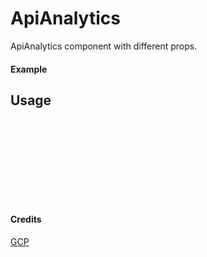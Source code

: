 
<Meta of={ApiAnalytics} title="GCP/ApiAnalytics" />

# ApiAnalytics

ApiAnalytics component with different props.

#### Example

<Canvas of={ApiAnalytics.Primary} />

## Usage

```ts
import { ApiAnalytics } from "yadl-ui";

const Example = () => {
  return (
      <ApiAnalytics />
  );
};

export default Example;
```

#### Credits
[GCP](https://cloud.google.com/icons)
